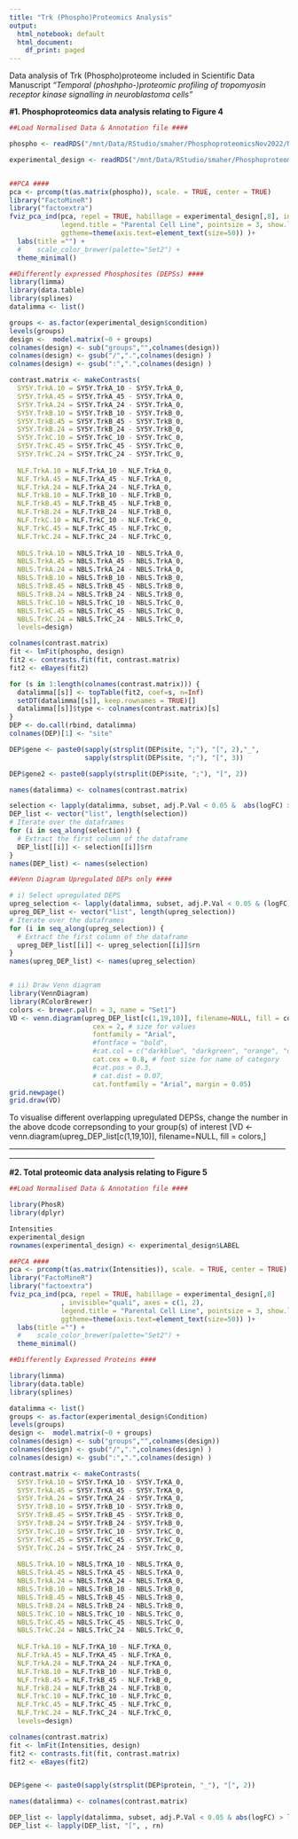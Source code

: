 ```yaml
---
title: "Trk (Phospho)Proteomics Analysis"
output:
  html_notebook: default
  html_document:
    df_print: paged
---
```


Data analysis of Trk (Phospho)proteome included in Scientific Data Manuscript *"Temporal (phoshpho-)proteomic profiling of tropomyosin receptor kinase signalling in neuroblastoma cells"*

**#1. Phosphoproteomics data analysis relating to Figure 4**

```r
##Load Normalised Data & Annotation file ####

phospho <- readRDS("/mnt/Data/RStudio/smaher/PhosphoproteomicsNov2022/NormalizedData.Rds")

experimental_design <- readRDS("/mnt/Data/RStudio/smaher/PhosphoproteomicsNov2022/experimental_design.Rds")


##PCA ####
pca <- prcomp(t(as.matrix(phospho)), scale. = TRUE, center = TRUE)
library("FactoMineR")
library("factoextra")
fviz_pca_ind(pca, repel = TRUE, habillage = experimental_design[,8], invisible="quali", axes = c(1, 2),
             legend.title = "Parental Cell Line", pointsize = 3, show.legend = FALSE, geom="point",
             ggtheme=theme(axis.text=element_text(size=50)) )+
  labs(title ="") +
  #    scale_color_brewer(palette="Set2") +
  theme_minimal()

```

```r
##Differently expressed Phosphosites (DEPSs) ####
library(limma)
library(data.table)
library(splines)
datalimma <- list()

groups <- as.factor(experimental_design$condition)
levels(groups)
design <-  model.matrix(~0 + groups)
colnames(design) <- sub("groups","",colnames(design))
colnames(design) <- gsub("/",".",colnames(design) )
colnames(design) <- gsub(":",".",colnames(design) )

contrast.matrix <- makeContrasts(
  SY5Y.TrkA.10 = SY5Y.TrkA_10 - SY5Y.TrkA_0,
  SY5Y.TrkA.45 = SY5Y.TrkA_45 - SY5Y.TrkA_0,
  SY5Y.TrkA.24 = SY5Y.TrkA_24 - SY5Y.TrkA_0,
  SY5Y.TrkB.10 = SY5Y.TrkB_10 - SY5Y.TrkB_0,
  SY5Y.TrkB.45 = SY5Y.TrkB_45 - SY5Y.TrkB_0,
  SY5Y.TrkB.24 = SY5Y.TrkB_24 - SY5Y.TrkB_0,
  SY5Y.TrkC.10 = SY5Y.TrkC_10 - SY5Y.TrkC_0,
  SY5Y.TrkC.45 = SY5Y.TrkC_45 - SY5Y.TrkC_0,
  SY5Y.TrkC.24 = SY5Y.TrkC_24 - SY5Y.TrkC_0,
  
  NLF.TrkA.10 = NLF.TrkA_10 - NLF.TrkA_0,
  NLF.TrkA.45 = NLF.TrkA_45 - NLF.TrkA_0,
  NLF.TrkA.24 = NLF.TrkA_24 - NLF.TrkA_0,
  NLF.TrkB.10 = NLF.TrkB_10 - NLF.TrkB_0,
  NLF.TrkB.45 = NLF.TrkB_45 - NLF.TrkB_0,
  NLF.TrkB.24 = NLF.TrkB_24 - NLF.TrkB_0,
  NLF.TrkC.10 = NLF.TrkC_10 - NLF.TrkC_0,
  NLF.TrkC.45 = NLF.TrkC_45 - NLF.TrkC_0,
  NLF.TrkC.24 = NLF.TrkC_24 - NLF.TrkC_0,
  
  NBLS.TrkA.10 = NBLS.TrkA_10 - NBLS.TrkA_0,
  NBLS.TrkA.45 = NBLS.TrkA_45 - NBLS.TrkA_0,
  NBLS.TrkA.24 = NBLS.TrkA_24 - NBLS.TrkA_0,
  NBLS.TrkB.10 = NBLS.TrkB_10 - NBLS.TrkB_0,
  NBLS.TrkB.45 = NBLS.TrkB_45 - NBLS.TrkB_0,
  NBLS.TrkB.24 = NBLS.TrkB_24 - NBLS.TrkB_0,
  NBLS.TrkC.10 = NBLS.TrkC_10 - NBLS.TrkC_0,
  NBLS.TrkC.45 = NBLS.TrkC_45 - NBLS.TrkC_0,
  NBLS.TrkC.24 = NBLS.TrkC_24 - NBLS.TrkC_0,
  levels=design)

colnames(contrast.matrix)
fit <- lmFit(phospho, design)
fit2 <- contrasts.fit(fit, contrast.matrix)
fit2 <- eBayes(fit2)

for (s in 1:length(colnames(contrast.matrix))) {
  datalimma[[s]] <- topTable(fit2, coef=s, n=Inf)
  setDT(datalimma[[s]], keep.rownames = TRUE)[]
  datalimma[[s]]$type <- colnames(contrast.matrix)[s]
}
DEP <- do.call(rbind, datalimma)
colnames(DEP)[1] <- "site"

DEP$gene <- paste0(sapply(strsplit(DEP$site, ";"), "[", 2),"_",
                   sapply(strsplit(DEP$site, ";"), "[", 3))

DEP$gene2 <- paste0(sapply(strsplit(DEP$site, ";"), "[", 2))

names(datalimma) <- colnames(contrast.matrix)

selection <- lapply(datalimma, subset, adj.P.Val < 0.05 &  abs(logFC) > log2(1.5)) # for all conditions
DEP_list <- vector("list", length(selection))
# Iterate over the dataframes
for (i in seq_along(selection)) {
  # Extract the first column of the dataframe
  DEP_list[[i]] <- selection[[i]]$rn
}
names(DEP_list) <- names(selection)

```

```r
##Venn Diagram Upregulated DEPs only ####

# i) Select upregulated DEPS
upreg_selection <- lapply(datalimma, subset, adj.P.Val < 0.05 & (logFC) > log2(1.5)) # for all conditions
upreg_DEP_list <- vector("list", length(upreg_selection))
# Iterate over the dataframes
for (i in seq_along(upreg_selection)) {
  # Extract the first column of the dataframe
  upreg_DEP_list[[i]] <- upreg_selection[[i]]$rn
}
names(upreg_DEP_list) <- names(upreg_selection)


# ii) Draw Venn diagram
library(VennDiagram)
library(RColorBrewer)
colors <- brewer.pal(n = 3, name = "Set1")
VD <- venn.diagram(upreg_DEP_list[c(1,19,10)], filename=NULL, fill = colors,
                     cex = 2, # size for values
                     fontfamily = "Arial",
                     #fontface = "bold",
                     #cat.col = c("darkblue", "darkgreen", "orange", "darkorchid4"),
                     cat.cex = 0.8, # font size for name of category
                     #cat.pos = 0.3,
                     # cat.dist = 0.07,
                     cat.fontfamily = "Arial", margin = 0.05)
grid.newpage()
grid.draw(VD)

```

To visualise different overlapping upregulated DEPSs, change the number in the above dcode correpsonding to your group(s) of interest [VD \<- venn.diagram(upreg_DEP_list[c(1,19,10)], filename=NULL, fill = colors,] \_\_\_\_\_\_\_\_\_\_\_\_\_\_\_\_\_\_\_\_\_\_\_\_\_\_\_\_\_\_\_\_\_\_\_\_\_\_\_\_\_\_\_\_\_\_\_\_\_\_\_\_\_\_\_\_\_\_\_\_\_\_\_\_\_\_\_\_\_\_\_\_\_\_\_\_\_\_\_\_\_\_\_\_\_\_\_\_\_\_\_\_\_\_\_\_\_\_\_\_\_\_\_\_\_\_\_\_\_\_\_\_\_\_\_\_\_\_\_

**#2. Total proteomic data analysis relating to Figure 5**

```r
##Load Normalised Data & Annotation file ####

library(PhosR)
library(dplyr)

Intensities 
experimental_design
rownames(experimental_design) <- experimental_design$LABEL
```

```r
##PCA ####
pca <- prcomp(t(as.matrix(Intensities)), scale. = TRUE, center = TRUE)
library("FactoMineR")
library("factoextra")
fviz_pca_ind(pca, repel = TRUE, habillage = experimental_design[,8]
             , invisible="quali", axes = c(1, 2),
             legend.title = "Parental Cell Line", pointsize = 3, show.legend = FALSE, geom="point",
             ggtheme=theme(axis.text=element_text(size=50)) )+
  labs(title ="") +
  #    scale_color_brewer(palette="Set2") +
  theme_minimal()

```

```r
##Differently Expressed Proteins ####

library(limma)
library(data.table)
library(splines)

datalimma <- list()
groups <- as.factor(experimental_design$Condition)
levels(groups)
design <-  model.matrix(~0 + groups)
colnames(design) <- sub("groups","",colnames(design))
colnames(design) <- gsub("/",".",colnames(design) )
colnames(design) <- gsub(":",".",colnames(design) )

contrast.matrix <- makeContrasts(  
  SY5Y.TrkA.10 = SY5Y.TrKA_10 - SY5Y.TrKA_0,
  SY5Y.TrkA.45 = SY5Y.TrKA_45 - SY5Y.TrKA_0,
  SY5Y.TrkA.24 = SY5Y.TrKA_24 - SY5Y.TrKA_0,
  SY5Y.TrkB.10 = SY5Y.TrkB_10 - SY5Y.TrkB_0,
  SY5Y.TrkB.45 = SY5Y.TrkB_45 - SY5Y.TrkB_0,
  SY5Y.TrkB.24 = SY5Y.TrkB_24 - SY5Y.TrkB_0,
  SY5Y.TrkC.10 = SY5Y.TrkC_10 - SY5Y.TrkC_0,
  SY5Y.TrkC.45 = SY5Y.TrkC_45 - SY5Y.TrkC_0,
  SY5Y.TrkC.24 = SY5Y.TrkC_24 - SY5Y.TrkC_0,
  
  NBLS.TrkA.10 = NBLS.TrKA_10 - NBLS.TrKA_0,
  NBLS.TrkA.45 = NBLS.TrKA_45 - NBLS.TrKA_0,
  NBLS.TrkA.24 = NBLS.TrKA_24 - NBLS.TrKA_0,
  NBLS.TrkB.10 = NBLS.TrkB_10 - NBLS.TrkB_0,
  NBLS.TrkB.45 = NBLS.TrkB_45 - NBLS.TrkB_0,
  NBLS.TrkB.24 = NBLS.TrkB_24 - NBLS.TrkB_0,
  NBLS.TrkC.10 = NBLS.TrkC_10 - NBLS.TrkC_0,
  NBLS.TrkC.45 = NBLS.TrkC_45 - NBLS.TrkC_0,
  NBLS.TrkC.24 = NBLS.TrkC_24 - NBLS.TrkC_0,
  
  NLF.TrkA.10 = NLF.TrKA_10 - NLF.TrKA_0,
  NLF.TrkA.45 = NLF.TrKA_45 - NLF.TrKA_0,
  NLF.TrkA.24 = NLF.TrKA_24 - NLF.TrKA_0,
  NLF.TrkB.10 = NLF.TrkB_10 - NLF.TrkB_0,
  NLF.TrkB.45 = NLF.TrkB_45 - NLF.TrkB_0,
  NLF.TrkB.24 = NLF.TrkB_24 - NLF.TrkB_0,
  NLF.TrkC.10 = NLF.TrkC_10 - NLF.TrkC_0,
  NLF.TrkC.45 = NLF.TrkC_45 - NLF.TrkC_0,
  NLF.TrkC.24 = NLF.TrkC_24 - NLF.TrkC_0,
  levels=design)

colnames(contrast.matrix)
fit <- lmFit(Intensities, design)
fit2 <- contrasts.fit(fit, contrast.matrix)
fit2 <- eBayes(fit2)


DEP$gene <- paste0(sapply(strsplit(DEP$protein, "_"), "[", 2))

names(datalimma) <- colnames(contrast.matrix)

DEP_list <- lapply(datalimma, subset, adj.P.Val < 0.05 & abs(logFC) > log2(1)) # adj.p.val =  Benjamini-Hochberg procedure FDR
DEP_list <- lapply(DEP_list, "[", , rn)

```
